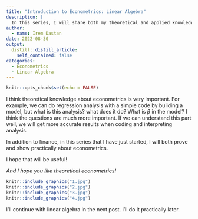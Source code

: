 ```yaml
---
title: "Introduction to Econometrics: Linear Algebra"
description: |
  In this series, I will share both my theoretical and applied knowledge about econometrics. In this post, I will make important theoretical reminders about linear algebra.
author:
  - name: Irem Dastan
date: 2022-08-30
output:
  distill::distill_article:
    self_contained: false
categories:
  - Econometrics
  - Linear Algebra
---
```



```r
knitr::opts_chunk$set(echo = FALSE)
```

I think theoretical knowledge about econometrics is very important. For example, we can do regression analysis with a simple code by building a model, but what is this analysis? what does it do? What is $\beta$ in the model? I think the questions are much more important. If we can understand this part well, we will get more accurate results when coding and interpreting analysis.

In addition to finance, in this series that I have just started, I will both prove and show practically about econometrics.

I hope that will be useful!

*And I hope you like theoretical econometrics!*

```r
knitr::include_graphics("1.jpg")
knitr::include_graphics("2.jpg")
knitr::include_graphics("3.jpg")
knitr::include_graphics("4.jpg")
```

I'll continue with linear algebra in the next post. I'll do it practically later.
